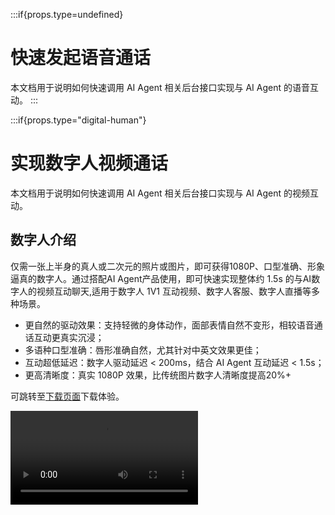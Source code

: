:::if{props.type=undefined}
# 快速发起语音通话

本文档用于说明如何快速调用 AI Agent 相关后台接口实现与 AI Agent 的语音互动。
:::

:::if{props.type="digital-human"}
# 实现数字人视频通话
本文档用于说明如何快速调用 AI Agent 相关后台接口实现与 AI Agent 的视频互动。


## 数字人介绍

仅需一张上半身的真人或二次元的照片或图片，即可获得1080P、口型准确、形象逼真的数字人。通过搭配AI Agent产品使用，即可快速实现整体约 1.5s 的与AI数字人的视频互动聊天,适用于数字人 1V1 互动视频、数字人客服、数字人直播等多种场景。

- 更自然的驱动效果：支持轻微的身体动作，面部表情自然不变形，相较语音通话互动更真实沉浸；
- 多语种口型准确：唇形准确自然，尤其针对中英文效果更佳；
- 互动超低延迟：数字人驱动延迟 < 200ms，结合 AI Agent 互动延迟 < 1.5s；
- 更高清晰度：真实 1080P 效果，比传统图片数字人清晰度提高20%+

可跳转至[下载页面](./introduction/download.mdx)下载体验。

<Video src="https://media-resource.spreading.io/docuo/workspace564/27e54a759d23575969552654cb45bf89/9f0143abe9.mp4" />

:::

## 前提条件

- 已在 [ZEGO 控制台](https://console.zego.im/) 创建项目，并申请有效的 AppID 和 AppSign，详情请参考 [控制台 - 项目信息](https://doc-zh.zego.im/article/12107)。
- 联系 ZEGO 技术支持开通 AI Agent 相关服务并获取 LLM 和 TTS 相关配置信息。
:::if{props.type="digital-human"}
- 已联系 ZEGO 技术支持创建数字人。
- 已联系 ZEGO 技术支持开通 AI Agent 相关服务并获取 LLM 和 TTS 相关配置信息。
:::
<Note title="说明">在接入测试期间(AI Agent 服务开通 2 周内)，可以将 LLM 和 TTS 的鉴权参数设置为 "zego_test" 即可使用相关服务。具体鉴权参数配置请参考[注册智能体 > BODY 参数说明](/aiagent-server/api-reference/agent-configuration-management/register-agent)。</Note>

## 示例代码
以下是接入实时互动 AI Agent API 的业务后台示例代码，您可以参考示例代码来实现自己的业务逻辑。

<CardGroup cols={2}>
<Card title="业务后台示例代码"  href="https://github.com/ZEGOCLOUD/ai_agent_quick_start_server" target="_blank">
包含最基本的获取 ZEGO Token、注册智能体、创建智能体实例、删除智能体实例等能力。
</Card>
</CardGroup>

以下是客户端示例代码，您可以参考示例代码来实现自己的业务逻辑。
<CardGroup cols={2}>
<Card title="Android 客户端示例代码" href="https://github.com/ZEGOCLOUD/ai_agent_quick_start/tree/master/android" target="_blank">
包含最基本的登录、推流、拉流、退出房间等能力。
</Card>
<Card title="iOS 客户端示例代码" href="https://github.com/ZEGOCLOUD/ai_agent_quick_start/tree/master/ios" target="_blank">
包含最基本的登录、推流、拉流、退出房间等能力。
</Card>
<Card title="Web 客户端示例代码" href="https://github.com/ZEGOCLOUD/ai_agent_quick_start/tree/master/web" target="_blank">
包含最基本的登录、推流、拉流、退出房间等能力。
</Card>
<Card title="Flutter 客户端示例代码" href="https://github.com/ZEGOCLOUD/ai_agent_quick_start/tree/master/flutter" target="_blank">
包含最基本的登录、推流、拉流、退出房间等能力。
</Card>
</CardGroup>

:::if{props.type=undefined}
以下视频演示了如何跑通服务端和客户端（Web）示例代码并跟智能体进行语音互动。
<Video src="https://media-resource.spreading.io/docuo/workspace564/27e54a759d23575969552654cb45bf89/557a014d7c.mp4" />
:::
:::if{props.type="digital-human"}
以下视频演示了如何跑通服务端和客户端（Web）示例代码并跟数字人智能体进行互动。
<Video src="https://media-resource.spreading.io/docuo/workspace564/27e54a759d23575969552654cb45bf89/4b68fbedda.mp4" />
:::


## 整体业务流程

1. 服务端，跑通业务后台示例代码，部署好业务后台
    - 接入实时互动 AI Agent API 管理智能体。
:::if{props.type=undefined}
2. 客户端，参考 [Android 端快速开始](/aiagent-android/quick-start) 、 [iOS 端快速开始](/aiagent-ios/quick-start) 或 [Web 端快速开始](/aiagent-web/quick-start) 文档跑通客户端示例代码
    - 通过业务后台创建和管理智能体。
    - 集成 ZEGO Express SDK 完成实时通信。

完成以上两个步骤后即可实现将智能体加入房间并与真实用户进行实时互动。

```mermaid
sequenceDiagram
    participant 客户端
    participant 业务后台
    participant AI Agent 后台

    业务后台->>业务后台: 注册智能体
    业务后台->>AI Agent 后台: 注册智能体
    AI Agent 后台-->>业务后台: 响应

    客户端->>业务后台: 通知业务后台开始通话
    业务后台->>AI Agent 后台: 创建智能体实例
    AI Agent 后台->>AI Agent 后台: 智能体登录房间并推流、拉用户流
    AI Agent 后台-->>业务后台: 响应
    业务后台-->>客户端: 响应

    客户端->业务后台: 请求 Token
    业务后台-->>客户端: Token

    客户端->>客户端: 初始化 ZEGO Express SDK 后登录房间并推流

    客户端->>客户端: 用户拉智能体流

    客户端->>业务后台: 通知业务后台停止通话
    业务后台->>AI Agent 后台: 删除智能体实例
    AI Agent 后台-->>业务后台: 响应
    业务后台-->>客户端: 响应

    客户端->>客户端: 用户停止推流并退出房间
```
:::
:::if{props.type="digital-human"}
2. 客户端，参考 [Android 端快速开始](/aiagent-android/quick-start-with-digital-human) 、 [iOS 端快速开始](/aiagent-ios/quick-start-with-digital-human) 或 [Web 端快速开始](/aiagent-web/quick-start-with-digital-human) 文档跑通客户端示例代码
    - 通过业务后台创建和管理智能体。
    - 集成 ZEGO Express SDK 完成实时通信。
    - 集成数字人 SDK 完成数字人渲染。

完成以上三个步骤后即可实现将智能体加入房间并与真实用户进行实时视频互动。

```mermaid
sequenceDiagram
    participant 客户端
    participant 业务后台
    participant AI Agent 后台

    业务后台->>业务后台: 注册智能体
    业务后台->>AI Agent 后台: 注册智能体
    AI Agent 后台-->>业务后台: 响应

    客户端->>业务后台: 通知业务后台开始通话
    业务后台->>AI Agent 后台: 创建数字人智能体实例
    AI Agent 后台->>AI Agent 后台: 数字人智能体登录房间并推流、拉用户流
    AI Agent 后台-->>业务后台: 数字人配置
    业务后台-->>客户端: 数字人配置

    客户端->>客户端: 初始化数字人 SDK 并设置数字人配置

    客户端->>业务后台: 请求 Token
    业务后台-->>客户端: Token

    客户端->>客户端: 初始化 ZEGO Express SDK 后登录房间并推流

    客户端->>客户端: 用户拉智能体流并且把帧数据和 SEI 数据传给数字人 SDK

    客户端->>业务后台: 通知业务后台停止通话
    业务后台->>AI Agent 后台: 删除智能体实例
    AI Agent 后台-->>业务后台: 响应
    业务后台-->>客户端: 响应

    客户端->>客户端: 用户停止推流并退出房间
    客户端->>客户端: 用户退出数字人 SDK
```
:::



## 核心能力实现


<Steps titleSize="h3">
<Step title="注册智能体">
[注册智能体](./api-reference/agent-configuration-management/register-agent.mdx) 用于设定智能体基础配置，包括智能体名称、LLM、TTS、ASR等相关配置。注册后可以将该智能体作为模板创建多个实例与多个真实用户进行互动。

通常智能体是相对比较固定的，一旦设定好智能体的相关参数（人设形象）就不会经常改动。**所以建议按照业务流程需要在适当时机注册智能体即可**。智能体注册后不会自动销毁和回收，创建智能体实例后即可与该智能体进行语音交互。

<Note title="说明">一个智能体只能注册一次（同一个ID），如果重复注册会返回错误码 410001008。</Note>

以下是调用注册智能体接口的示例：

```javascript Server(NodeJS)
// 请将以下示例中的 LLM 和 TTS 的 ApiKey、appid、token 等鉴权参数换成你实际的鉴权参数。
async registerAgent(agentId: string, agentName: string) {
    // 请求接口：https://aigc-aiagent-api.zegotech.cn?Action=RegisterAgent
    const action = 'RegisterAgent';
    const body = {
        AgentId: agentId,
        Name: agentName,
        LLM: {
            Url: "https://ark.cn-beijing.volces.com/api/v3/chat/completions",
            ApiKey: "zego_test",
            Model: "doubao-1-5-pro-32k-250115",
            SystemPrompt: "你是一个智能体，请根据用户的问题回答。"
        },
        TTS: {
            Vendor: "ByteDance",
            Params: {
                "app": {
                    "appid": "zego_test",
                    "token": "zego_test",
                    "cluster": "volcano_tts"
                },
                "audio": {
                    "voice_type": "zh_female_wanwanxiaohe_moon_bigtts"
                }
            }
        }
    };
    // sendRequest 方法封装了请求的 URL 和公共参数。详情参考：https://doc-zh.zego.im/aiagent-server/api-reference/accessing-server-apis
    return this.sendRequest<any>(action, body);
}
```

<Warning title="注意">
- 请确保 LLM 所有参数都按照 LLM 服务提供商官方文档填写正确，否则您可能无法看到智能体回答的文本内容也无法听到智能体输出语音。
- 请确保 TTS 所有参数都按照 TTS 服务提供商官方文档填写正确，否则您可能可以看到智能体回答的文本内容却无法听到智能体输出语音。
- 如遇智能体无法输出文本内容或语音，请先检查 LLM 和 TTS 参数配置是否完全正确，或参考 [获取智能体服务状态 - 监听服务端异常事件](./guides/get-ai-agent-status.mdx#监听服务端异常事件) 确定具体的问题。
</Warning>

</Step>
:::if{props.type=undefined}
<Step title="创建智能体实例">
可以用已注册的智能体为模板 [创建多个智能体实例](./api-reference/agent-instance-management/create-agent-instance.mdx) 加入不同房间与不同用户进行实时互动。创建智能体实例后，智能体实例会自动登录房间并推流，同时也会拉真实用户的流。

创建智能体实例成功后，真实用户在客户端监听流变化事件并拉流就可以与智能体进行实时互动了。

<Note title="说明">在客户端进房成功后应立即调用该接口以便让智能体实例加入房间并开始推拉流</Note>
<Warning title="注意">默认情况下一个账号下最多同时存在 10 个智能体实例，超过限制后创建智能体实例会失败，如需调整请联系 ZEGO 商务。</Warning>

以下是调用创建智能体实例接口的示例：

```javascript Server(NodeJS)
async createAgentInstance(agentId: string, userId: string, rtcInfo: RtcInfo, messages?: any[]) {
    // 请求接口：https://aigc-aiagent-api.zegotech.cn?Action=CreateAgentInstance
    // const rtcInfo = {
    //   RoomId: room_id,
    //   AgentStreamId: agent_stream_id,
    //   AgentUserId: agent_user_id,
    //   UserStreamId: user_stream_id,
    // };
    const action = 'CreateAgentInstance';
    const body = {
        AgentId: agentId,
        UserId: userId, // 与该 AIAgent 实例交互的真实用户 ID
        RTC: rtcInfo,
        MessageHistory: {
            SyncMode: 1, // Change to 0 to use history messages from ZIM
            Messages: messages && messages.length > 0 ? messages : [],
            WindowSize: 10
        }
    };
    // sendRequest 方法封装了请求的 URL 和公共参数。详情参考：https://doc-zh.zego.im/aiagent-server/api-reference/accessing-server-apis
    const result = await this.sendRequest<any>(action, body);
    console.log("create agent instance result", result);
    // 在客户端要保存返回的 AgentInstanceId ，用于后续删除智能体实例。
    return result.AgentInstanceId;
}
```

完成这一步骤后，您就可以创建智能体实例。集成客户端后可与该智能体实例进行语音互动。
</Step>
:::
:::if{props.type="digital-human"}
<Step title="创建数字人智能体实例">
可以用已注册的智能体为模板 [创建多个数字人智能体实例](./api-reference/agent-instance-management/create-digital-human-agent-instance.mdx) 加入不同房间与不同用户进行实时互动。创建数字人智能体实例后，数字人智能体实例会自动登录房间并推流，同时也会拉真实用户的流。

创建数字人智能体实例成功后，需要返回数字人配置给客户端，客户端根据数字人配置初始化数字人 SDK ，然后即可与数字人进行实时互动。

<Note title="说明">在客户端进房成功后应立即调用该接口以便让智能体实例加入房间并开始推拉流</Note>
<Warning title="注意">默认情况下一个账号下最多同时存在 10 个数字人智能体实例，超过限制后创建数字人智能体实例会失败，如需调整请联系 ZEGO 商务。</Warning>

以下是调用创建数字人智能体实例接口的示例：

```javascript  Server(NodeJS)
async createDigitalHumanAgentInstance(agentId: string, userId: string, rtcInfo: RtcInfo, digitalHuman: DigitalHumanInfo, messages?: any[]) {
    // 请求接口：https://aigc-aiagent-api.zegotech.cn?Action=CreateDigitalHumanAgentInstance
    // const rtcInfo = {
    //   RoomId: room_id,
    //   AgentStreamId: agent_stream_id,
    //   AgentUserId: agent_user_id,
    //   UserStreamId: user_stream_id,
    // };
    const action = 'CreateDigitalHumanAgentInstance';
    const body = {
        AgentId: agentId,
        UserId: userId, // 与该 AIAgent 实例交互的真实用户 ID
        RTC: rtcInfo,
        DigitalHuman: digitalHuman, // 测试时可使用公共 ID ：c4b56d5c-db98-4d91-86d4-5a97b507da97
        MessageHistory: {
            SyncMode: 1, // Change to 0 to use history messages from ZIM
            Messages: messages && messages.length > 0 ? messages : [],
            WindowSize: 10
        }
    };
    // sendRequest 方法封装了请求的 URL 和公共参数。详情参考：https://doc-zh.zego.im/aiagent-server/api-reference/accessing-server-apis
    const result = await this.sendRequest<any>(action, body);
    console.log("create agent instance result", result);
    // 返回的 DigitalHumanConfig 是数字人配置，客户端根据数字人配置初始化数字人 SDK ，然后即可与数字人进行实时互动。
    return result.AgentInstanceId, result.DigitalHumanConfig;
}
```
完成这一步骤后，您就可以创建数字人智能体实例。集成客户端后可与该数字人智能体实例进行视频互动。
</Step>
:::
<Step title="集成客户端 SDK">

请参考以下文档完成客户端的集成开发：

:::if{props.type=undefined}
<CardGroup cols={2}>
<Card title="Android" href="/aiagent-android/quick-start" target="_blank">
快速开始
</Card>
<Card title="iOS"  href="/aiagent-ios/quick-start" target="_blank">
快速开始
</Card>
<Card title="Web"  href="/aiagent-web/quick-start" target="_blank">
快速开始
</Card>
<Card title="Flutter"  href="/aiagent-flutter/quick-start" target="_blank">
快速开始
</Card>
</CardGroup>
:::
:::if{props.type="digital-human"}
<CardGroup cols={3}>
<Card title="Android" href="/aiagent-android/quick-start-with-digital-human" target="_blank">
快速开始
</Card>
<Card title="iOS"  href="/aiagent-ios/quick-start-with-digital-human" target="_blank">
快速开始
</Card>
<Card title="Web"  href="/aiagent-web/quick-start-with-digital-human" target="_blank">
快速开始
</Card>
</CardGroup>
:::

恭喜您🎉！完成这一步骤后，您已经成功集成客户端 SDK 并可以与智能体实例进行实时语音互动了。您可以用语音问智能体任何问题，智能体都会回答您的问题！
</Step>
<Step title="删除智能体实例">
[删除智能体实例](./api-reference/agent-instance-management/delete-agent-instance.mdx)后，智能体实例会自动退出房间并停止推流。真实用户在客户端停止推流和退出房间后，一次完整的互动就结束了。

以下是调用删除智能体实例接口的示例：

```javascript  Server(NodeJS)
async deleteAgentInstance(agentInstanceId: string) {
    // 请求接口：https://aigc-aiagent-api.zegotech.cn?Action=DeleteAgentInstance
    const action = 'DeleteAgentInstance';
    const body = {
        AgentInstanceId: agentInstanceId
    };
    // sendRequest 方法封装了请求的 URL 和公共参数。详情参考：https://doc-zh.zego.im/aiagent-server/api-reference/accessing-server-apis
    return this.sendRequest(action, body);
}
```
</Step>
</Steps>

以上就是您实现与智能体进行实时语音互动的完整核心流程。

## 监听异常回调

<Warning title="注意">由于 LLM 和 TTS 等参数比较多且复杂，在接入测试过程中容易因为参数配置错误导致的智能体不回答或者不说话等各种异常问题。我们强烈建议您在接入测试过程中监听异常回调，并根据回调信息快速排查问题。</Warning>

<Card title="接收回调" href="/aiagent-server/callbacks/receiving-callback" target="_blank">
点击查看监听异常回调指引。监听回调中 Event 为 Exception 的事件。通过 Data.Code 和 Data.Message 可以快速定位问题。
</Card>